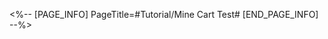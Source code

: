 <%-- [PAGE_INFO]
PageTitle=#Tutorial/Mine Cart Test#
[END_PAGE_INFO] --%>
{{Tutorial
|sort      = 600301
|title     = Mine Cart Test
|subtitle  = 
|type      = Adventure
|about     = 
|image1    = Tutorial Mine Cart Test 1.png{{subst:void|<!--$UPLOAD:<<SpriteOutput/TutorialPic/TutorialPage_600301.png>-<Tutorial Mine Cart Test 1.png>-<Tutorial Files>>-->}}
|text1     = A mine cart operator and his apprentice seem to be having a bit of trouble in the Great Mine... Help them push the mine carts to the designated blockers, and you may find something of interest.
|image2    = Tutorial Mine Cart Test 2.png{{subst:void|<!--$UPLOAD:<<SpriteOutput/TutorialPic/TutorialPage_600302.png>-<Tutorial Mine Cart Test 2.png>-<Tutorial Files>>-->}}
|text2     = The goal is to move the {{Color|h|nobold=1|empty}} mine carts to the {{Color|h|nobold=1|blue}} blockers, and move the {{Color|h|nobold=1|loaded}} ones to the {{Color|h|nobold=1|yellow}} blockers. You can {{Color|h|nobold=1|load}} or {{Color|h|nobold=1|empty}} mine carts at {{Color|h|nobold=1|the ore piles}}.
|image3    = Tutorial Mine Cart Test 3.png{{subst:void|<!--$UPLOAD:<<SpriteOutput/TutorialPic/TutorialPage_600303.png>-<Tutorial Mine Cart Test 3.png>-<Tutorial Files>>-->}}
|text3     = If the mine carts won't move, you'll need to use the {{Color|h|nobold=1|turnout}} to change the direction of the track to continue moving.
}}